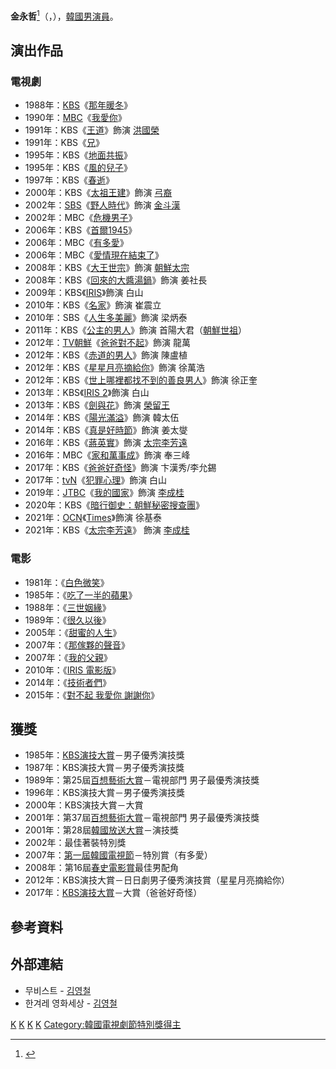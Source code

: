 {{Distinguish|金榮澈}}
{{藝人
|姓名 = 金永哲
|類型 = 男演員
|圖片 =Kim Young-Chul.jpg
|圖片尺寸 = 200px
|圖片簡介 = 
|本名 =
|外文名 = 김영철
|外文 = ko
|羅馬拼音 = Kim Young Chul
|英文名 =
|暱稱 =
|其他藝名 = 
|國籍 = {{KOR}}
|出生日期 = {{birth_date_and_age|1953|2|25}}
|出生地點 = {{KOR}}[[慶尚北道|慶尚北道]][[大邱廣域市|大邱市]]
|宗教信仰 = 
|語言 = [[韓語|韓語]]
|職業 = [[演員|演員]]
|教育程度 = 仁川體育大學 畢業
|配偶 = {{marriage|{{lk|李文姬 (演員)|이문희 (배우)|李文姬}}|1982|}}<ref>{{Cite news|title=탤런트金永哲·李文姬 마낭 세실극장서 結婚|url=https://newslibrary.naver.com/viewer/index.nhn?articleId=1982051700329212025&editNo=2&printCount=1&publishDate=1982-05-17&officeId=00032&pageNo=12&printNo=11270&publishType=00020|publisher=[[京鄉新聞|京鄉新聞]]|author=|date=1982-05-17|accessdate=2021-10-05|archive-date=2021-10-05|archive-url=https://web.archive.org/web/20211005155512/https://newslibrary.naver.com/viewer/index.nhn?articleId=1982051700329212025&editNo=2&printCount=1&publishDate=1982-05-17&officeId=00032&pageNo=12&printNo=11270&publishType=00020|dead-url=no}}</ref>
|出道作 = 《呀，金萊呀》
|出道日期 = 1977年 東洋放送(TBC)公開採用第18期演員 
|代表作 = 《[[太祖王建|太祖王建]]》《[[野人時代|野人時代]]》《[[IRIS|IRIS]]》《[[家和萬事成|家和萬事成]]》《[[爸爸好奇怪|爸爸好奇怪]]》
|活躍年代 =
|唱片公司 = 
|經紀公司 = 
|相關團體 = 
|網站 = 
}}

'''金永哲'''<ref>{{Cite news|url=https://newslibrary.naver.com/viewer/index.nhn?articleId=1984051100329212002&editNo=2&printCount=1&publishDate=1984-05-11&officeId=00032&pageNo=12&printNo=11882&publishType=00020|title=「보통얼굴」들이 人氣있다|publisher=[[京鄉新聞|京鄉新聞]]|author=朴聖洙|date=1984-05-11|accessdate=2021-07-04|archive-date=2021-07-09|archive-url=https://web.archive.org/web/20210709183244/https://newslibrary.naver.com/viewer/index.nhn?articleId=1984051100329212002&editNo=2&printCount=1&publishDate=1984-05-11&officeId=00032&pageNo=12&printNo=11882&publishType=00020|dead-url=no}}</ref>（{{lang-ko|김영철}}，{{bd|1953年|2月25日}}），[[韓國|韓國]][[男演員|男演員]]。

== 演出作品 ==
=== 電視劇 ===
* 1988年：[[韓國放送公社|KBS]]《[[那年暖冬|那年暖冬]]》
* 1990年：[[文化廣播_(韓國)|MBC]]《[[我愛你_(電視劇)|我愛你]]》
* 1991年：KBS《[[王道_(電視劇)|王道]]》飾演 [[洪國榮|洪國榮]]
* 1991年：KBS《[[兄_(電視劇)|兄]]》
* 1995年：KBS《[[地面共振|地面共振]]》
* 1995年：KBS《[[風的兒子|風的兒子]]》
* 1997年：KBS《[[春逝|春逝]]》
* 2000年：KBS《[[太祖王建|太祖王建]]》飾演 [[弓裔|弓裔]]
* 2002年：[[SBS_(韓國)|SBS]]《[[野人時代|野人時代]]》飾演 [[金斗漢|金斗漢]]
* 2002年：MBC《[[危機男子|危機男子]]》
* 2006年：KBS《[[首爾1945|首爾1945]]》
* 2006年：MBC《[[有多愛|有多愛]]》
* 2006年：MBC《[[愛情現在結束了|愛情現在結束了]]》
* 2008年：KBS《[[大王世宗|大王世宗]]》飾演 [[朝鮮太宗|朝鮮太宗]]
* 2008年：KBS《[[回來的大醬湯鍋|回來的大醬湯鍋]]》飾演 姜社長
* 2009年：KBS《[[IRIS|IRIS]]》飾演 白山
* 2010年：KBS《[[名家_(電視劇)|名家]]》飾演 崔震立
* 2010年：SBS《[[人生多美麗|人生多美麗]]》飾演 梁炳泰
* 2011年：KBS《[[公主的男人|公主的男人]]》飾演 首陽大君（[[朝鮮世祖|朝鮮世祖]]）
* 2012年：[[TV朝鮮|TV朝鮮]]《[[爸爸對不起|爸爸對不起]]》飾演 龍萬
* 2012年：KBS《[[赤道的男人|赤道的男人]]》飾演 陳盧植
* 2012年：KBS《[[星星月亮摘給你|星星月亮摘給你]]》飾演 徐萬浩
* 2012年：KBS《[[世上哪裡都找不到的善良男人|世上哪裡都找不到的善良男人]]》飾演 徐正奎
* 2013年：KBS《[[IRIS_2|IRIS 2]]》飾演 白山
* 2013年：KBS《[[劍與花|劍與花]]》飾演 [[榮留王|榮留王]]
* 2014年：KBS《[[陽光滿溢|陽光滿溢]]》飾演 韓太伍
* 2014年：KBS《[[真是好時節|真是好時節]]》飾演 姜太燮
* 2016年：KBS《[[蔣英實_(電視劇)|蔣英實]]》飾演 [[朝鮮太宗|太宗李芳遠]]
* 2016年：MBC《[[家和萬事成|家和萬事成]]》飾演 奉三峰
* 2017年：KBS《[[爸爸好奇怪|爸爸好奇怪]]》飾演 卞漢秀/李允錫
* 2017年：[[tvN|tvN]]《[[犯罪心理_(韓國)|犯罪心理]]》飾演 白山
* 2019年：[[JTBC|JTBC]]《[[我的國家_(韓國電視劇)|我的國家]]》飾演 [[李成桂|李成桂]]
* 2020年：KBS《[[暗行御史：朝鮮秘密搜查團|暗行御史：朝鮮秘密搜查團]]》
* 2021年：[[OCN_(頻道)|OCN]]《[[Times_(電視劇)|Times]]》飾演 徐基泰
* 2021年：KBS《[[太宗李芳遠_(電視劇)|太宗李芳遠]]》 飾演 [[李成桂|李成桂]]

=== 電影 ===
*1981年：《[[白色微笑|白色微笑]]》
*1985年：《[[吃了一半的蘋果|吃了一半的蘋果]]》
*1988年：《[[三世姻緣|三世姻緣]]》
*1989年：《[[很久以後|很久以後]]》
*2005年：《[[甜蜜的人生_(電影)|甜蜜的人生]]》
*2007年：《[[那傢夥的聲音|那傢夥的聲音]]》
*2007年：《[[我的父親|我的父親]]》
*2010年：《[[IRIS|IRIS 電影版]]》
*2014年：《[[技術者們|技術者們]]》
*2015年：《[[對不起_我愛你_謝謝你|對不起 我愛你 謝謝你]]》

== 獲獎 ==
*1985年：[[KBS演技大賞|KBS演技大賞]]－男子優秀演技獎
*1987年：KBS演技大賞－男子優秀演技獎
*1989年：第25屆[[百想藝術大賞|百想藝術大賞]]－電視部門 男子最優秀演技獎
*1996年：KBS演技大賞－男子優秀演技獎
*2000年：KBS演技大賞－大賞
*2001年：第37屆[[百想藝術大賞|百想藝術大賞]]－電視部門 男子最優秀演技獎
*2001年：第28屆[[韓國放送大賞|韓國放送大賞]]－演技獎
*2002年：最佳著裝特別獎
*2007年：[[韓國電視劇節|第一屆韓國電視節]]－特別賞（有多愛）
*2008年：第16屆[[春史電影賞|春史電影賞]]最佳男配角
*2012年：KBS演技大賞－日日劇男子優秀演技賞（星星月亮摘給你）
*2017年：[[2017_KBS演技大賞|KBS演技大賞]]－大賞（爸爸好奇怪）

== 參考資料 ==
{{reflist}}

== 外部連結 ==
* 무비스트 - [http://www.movist.com/movies/movist.asp?id=25161 김영철] {{Wayback|url=http://www.movist.com/movies/movist.asp?id=25161 |date=20110920054847 }}
* 한겨레 영화세상 - [https://web.archive.org/web/20070223044153/http://hanimovie.cine21.com/Movie/person_view.php?person_id=12247 김영철]

{{百想藝術大賞電視部門男子最優秀演技}}
{{春史電影賞最佳男配角}}
{{KBS演技大賞大賞得主}}
{{金銀淑作品}}
{{IRIS系列}}

[[Category:韩國電視演員|K]]
[[Category:韩國電影演員|K]]
[[Category:大邱廣域市出身人物|K]]
[[Category:金姓|K]]
[[Category:韓國電視劇節特別獎得主|Category:韓國電視劇節特別獎得主]]
